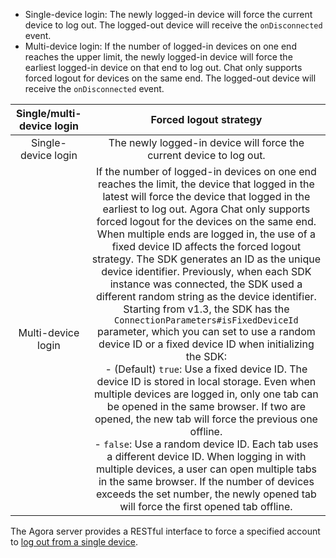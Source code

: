 <PlatformWrapper platform='web'>

- Single-device login: The newly logged-in device will force the current device to log out. The logged-out device will receive the `onDisconnected` event.
- Multi-device login: If the number of logged-in devices on one end reaches the upper limit, the newly logged-in device will force the earliest logged-in device on that end to log out. Chat only supports forced logout for devices on the same end. The logged-out device will receive the `onDisconnected` event.

| Single/multi-device login | Forced logout strategy |
|:---:|:---:|
| Single-device login | The newly logged-in device will force the current device to log out. |
| Multi-device login | If the number of logged-in devices on one end reaches the limit, the device that logged in the latest will force the device that logged in the earliest to log out. Agora Chat only supports forced logout for the devices on the same end. <br/>When multiple ends are logged in, the use of a fixed device ID affects the forced logout strategy. The SDK generates an ID as the unique device identifier. Previously, when each SDK instance was connected, the SDK used a different random string as the device identifier. Starting from v1.3, the SDK has the `ConnectionParameters#isFixedDeviceId` parameter, which you can set to use a random device ID or a fixed device ID when initializing the SDK: <br/>- (Default) `true`: Use a fixed device ID. The device ID is stored in local storage. Even when multiple devices are logged in, only one tab can be opened in the same browser. If two are opened, the new tab will force the previous one offline. <br/>- `false`: Use a random device ID. Each tab uses a different device ID. When logging in with multiple devices, a user can open multiple tabs in the same browser. If the number of devices exceeds the set number, the newly opened tab will force the first opened tab offline. |

The Agora server provides a RESTful interface to force a specified account to [log out from a single device](../restful-api/user-system-registration#forcing-a-user-offline).

</PlatformWrapper>